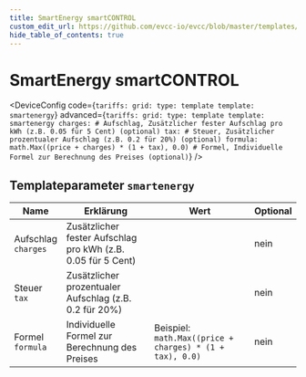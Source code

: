 ```yaml
---
title: SmartEnergy smartCONTROL
custom_edit_url: https://github.com/evcc-io/evcc/blob/master/templates/definition/tariff/smartenergy.yaml
hide_table_of_contents: true
---
```



# SmartEnergy smartCONTROL

<div className="device-detail-container">
  <div className="device-detail-content">
    <DeviceFeatures features="Österreich" />

<DeviceConfig code={`tariffs:
    grid:
      type: template
      template: smartenergy`} advanced={`tariffs:
    grid:
      type: template
      template: smartenergy
      charges: # Aufschlag, Zusätzlicher fester Aufschlag pro kWh (z.B. 0.05 für 5 Cent) (optional)
      tax: # Steuer, Zusätzlicher prozentualer Aufschlag (z.B. 0.2 für 20%) (optional)
      formula: math.Max((price + charges) * (1 + tax), 0.0) # Formel, Individuelle Formel zur Berechnung des Preises (optional)`} />
  </div>
  <div className="device-detail-icon">
    <evcc-icon
      type="tariff"
      name="smartenergy-smartcontrol"
      size="400px"
      alt="SmartEnergy smartCONTROL"
      className="device-detail-icon-img"
    ></evcc-icon>
  </div>
</div>

## Templateparameter `smartenergy`

| Name | Erklärung | Wert | Optional |
|-----------|-----------|------|----------|
| Aufschlag<br/>`charges` | Zusätzlicher fester Aufschlag pro kWh (z.B. 0.05 für 5 Cent) |  | nein |
| Steuer<br/>`tax` | Zusätzlicher prozentualer Aufschlag (z.B. 0.2 für 20%) |  | nein |
| Formel<br/>`formula` | Individuelle Formel zur Berechnung des Preises | Beispiel: `math.Max((price + charges) * (1 + tax), 0.0)` | nein |

